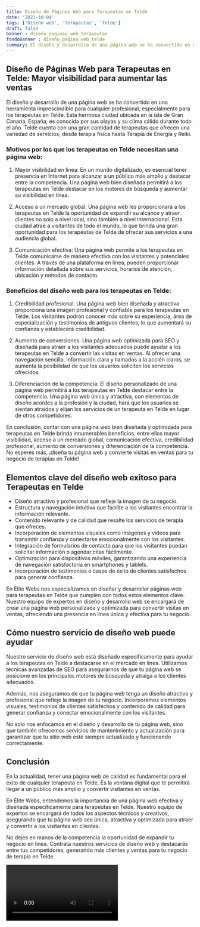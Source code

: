 ```yaml
---
title: Diseño de Páginas Web para Terapeutas en Telde
date: '2023-10-04'
tags: ['Diseño web', 'Terapeutas', 'Telde']
draft: false
banner : diseño_paginas_web_terapeutas
fondoBanner : diseño_pagina_web_telde
summary: El diseño y desarrollo de una página web se ha convertido en una herramienta imprescindible para cualquier profesional, especialmente para los terapeutas en Telde. Esta hermosa ciudad ubicada en la isla de Gran Canaria, España, es conocida por sus playas y su clima cálido durante todo el año. Telde cuenta con una gran cantidad de terapeutas que ofrecen una variedad de servicios, desde terapia física hasta Terapia de Energía y Reiki.
---
```


## **Diseño de Páginas Web para Terapeutas en Telde: Mayor visibilidad para aumentar las ventas**

El diseño y desarrollo de una página web se ha convertido en una herramienta imprescindible para cualquier profesional, especialmente para los terapeutas en Telde. Esta hermosa ciudad ubicada en la isla de Gran Canaria, España, es conocida por sus playas y su clima cálido durante todo el año. Telde cuenta con una gran cantidad de terapeutas que ofrecen una variedad de servicios, desde terapia física hasta Terapia de Energía y Reiki.

### **Motivos por los que los terapeutas en Telde necesitan una página web:**

1. Mayor visibilidad en línea: En un mundo digitalizado, es esencial tener presencia en Internet para alcanzar a un público más amplio y destacar entre la competencia. Una página web bien diseñada permitirá a los terapeutas en Telde destacar en los motores de búsqueda y aumentar su visibilidad en línea.

2. Acceso a un mercado global: Una página web les proporcionará a los terapeutas en Telde la oportunidad de expandir su alcance y atraer clientes no solo a nivel local, sino también a nivel internacional. Esta ciudad atrae a visitantes de todo el mundo, lo que brinda una gran oportunidad para los terapeutas de Telde de ofrecer sus servicios a una audiencia global.

3. Comunicación efectiva: Una página web permite a los terapeutas en Telde comunicarse de manera efectiva con los visitantes y potenciales clientes. A través de una plataforma en línea, pueden proporcionar información detallada sobre sus servicios, horarios de atención, ubicación y métodos de contacto.

### **Beneficios del diseño web para los terapeutas en Telde:**

1. Credibilidad profesional: Una página web bien diseñada y atractiva proporciona una imagen profesional y confiable para los terapeutas en Telde. Los visitantes podrán conocer más sobre su experiencia, área de especialización y testimonios de antiguos clientes, lo que aumentará su confianza y establecerá credibilidad.

2. Aumento de conversiones: Una página web optimizada para SEO y diseñada para atraer a los visitantes adecuados puede ayudar a los terapeutas en Telde a convertir las visitas en ventas. Al ofrecer una navegación sencilla, información clara y llamados a la acción claros, se aumenta la posibilidad de que los usuarios soliciten los servicios ofrecidos.

3. Diferenciación de la competencia: El diseño personalizado de una página web permitirá a los terapeutas en Telde destacar entre la competencia. Una página web única y atractiva, con elementos de diseño acordes a la profesión y la ciudad, hará que los usuarios se sientan atraídos y elijan los servicios de un terapeuta en Telde en lugar de otros competidores.

En conclusión, contar con una página web bien diseñada y optimizada para terapeutas en Telde brinda innumerables beneficios, entre ellos mayor visibilidad, acceso a un mercado global, comunicación efectiva, credibilidad profesional, aumento de conversiones y diferenciación de la competencia. No esperes más, ¡diseña tu página web y convierte visitas en ventas para tu negocio de terapias en Telde!

<GifSeo />

<Cta />

## Elementos clave del diseño web exitoso para Terapeutas en Telde

- Diseño atractivo y profesional que refleje la imagen de tu negocio.
- Estructura y navegación intuitiva que facilite a los visitantes encontrar la información relevante.
- Contenido relevante y de calidad que resalte los servicios de terapia que ofreces.
- Incorporación de elementos visuales como imágenes y videos para transmitir confianza y conectarse emocionalmente con los visitantes.
- Integración de formularios de contacto para que los visitantes puedan solicitar información o agendar citas fácilmente.
- Optimización para dispositivos móviles, garantizando una experiencia de navegación satisfactoria en smartphones y tablets.
- Incorporación de testimonios o casos de éxito de clientes satisfechos para generar confianza.

En Élite Webs nos especializamos en diseñar y desarrollar páginas web para terapeutas en Telde que cumplen con todos estos elementos clave. Nuestro equipo de expertos en diseño y desarrollo web se encargará de crear una página web personalizada y optimizada para convertir visitas en ventas, ofreciendo una presencia en línea única y efectiva para tu negocio.

## Cómo nuestro servicio de diseño web puede ayudar

Nuestro servicio de diseño web está diseñado específicamente para ayudar a los terapeutas en Telde a destacarse en el mercado en línea. Utilizamos técnicas avanzadas de SEO para asegurarnos de que tu página web se posicione en los principales motores de búsqueda y atraiga a los clientes adecuados.

Además, nos aseguramos de que tu página web tenga un diseño atractivo y profesional que refleje la imagen de tu negocio. Incorporamos elementos visuales, testimonios de clientes satisfechos y contenido de calidad para generar confianza y conectar emocionalmente con los visitantes.

No solo nos enfocamos en el diseño y desarrollo de tu página web, sino que también ofrecemos servicios de mantenimiento y actualización para garantizar que tu sitio web esté siempre actualizado y funcionando correctamente.

## Conclusión

En la actualidad, tener una página web de calidad es fundamental para el éxito de cualquier terapeuta en Telde. Es la ventana digital que te permitirá llegar a un público más amplio y convertir visitantes en ventas.

En Élite Webs, entendemos la importancia de una página web efectiva y diseñada específicamente para terapeutas en Telde. Nuestro equipo de expertos se encargará de todos los aspectos técnicos y creativos, asegurando que tu página web sea única, atractiva y optimizada para atraer y convertir a los visitantes en clientes.

No dejes en manos de la competencia la oportunidad de expandir tu negocio en línea. Contrata nuestros servicios de diseño web y destacarás entre tus competidores, generando más clientes y ventas para tu negocio de terapia en Telde.

<Video />

<CtaBot job='Terapeutas' city='Telde'/>

<Gmaps query='Telde+españa+maps' />